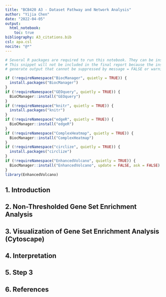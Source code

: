 ```yaml
---
title: "BCB420 A3 - Dataset Pathway and Network Analysis"
author: "Yijia Chen"
date: "2022-04-05"
output:
  html_notebook:
    toc: true
bibliography: A3_citations.bib
csl: apa.csl
nocite: "@*"
---
```


```r
# Several R packages are required to run this notebook. They can be installed by running this snippet
# This snippet will not be included in the final report because the installation of EnhancedVolcano will always
# generate output that cannot be suppressed by message = FALSE or warning = FALSE

if (!requireNamespace("BiocManager", quietly = TRUE)) {
  install.packages("BiocManager")
}
if (!requireNamespace("GEOquery", quietly = TRUE)) {
  BioCManager::install("GEOquery")
}
if (!requireNamespace("knitr", quietly = TRUE)) {
  install.packages("knitr")
}
if (!requireNamespace("edgeR", quietly = TRUE)) {
  BioCManager::install("edgeR")
}
if (!requireNamespace("ComplexHeatmap", quietly = TRUE)) {
  BiocManager::install("ComplexHeatmap")
}
if (!requireNamespace("circlize", quietly = TRUE)) {
  install.packages("circlize")
}
if (!requireNamespace("EnhancedVolcano", quietly = TRUE)) {
  BiocManager::install("EnhancedVolcano", update = FALSE, ask = FALSE)
}
library(EnhancedVolcano)
```

## 1. Introduction


## 2. Non-Thresholded Gene Set Enrichment Analysis


## 3. Visualization of Gene Set Enrichment Analysis (Cytoscape)


## 4. Interpretation


## 5. Step 3


## 6. References
